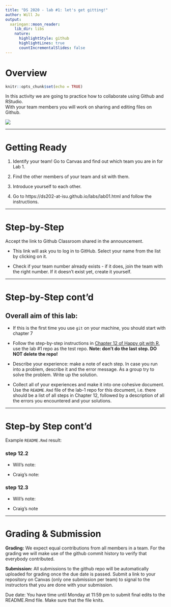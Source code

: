 ```yaml
---
title: "DS 2020 - lab #1: let's get gitting!"
author: Will Ju
output:
  xaringan::moon_reader:
    lib_dir: libs
    nature:
      highlightStyle: github
      highlightLines: true
      countIncrementalSlides: false
---
```


# Overview

```r
knitr::opts_chunk$set(echo = TRUE)
```

In this activity we are going to practice how to collaborate using Github and RStudio.  
With your team members you will work on sharing and editing files on Github. 

![](https://happygitwithr.com/img/watch-me-diff-watch-me-rebase-smaller.png)

---

# Getting Ready

1. Identify your team! Go to Canvas and find out which team you are in for Lab 1.

2. Find the other members of your team and sit with them.

3. Introduce yourself to each other. 

4. Go to https://ds202-at-isu.github.io/labs/lab01.html and follow the instructions.


---

# Step-by-Step

Accept the link to Github Classroom shared in the announcement.
  
  - This link will ask you to log in to GitHub. Select your name from the list by clicking on it.  

  - Check if your team number already exists - if it does, join the team with the right number. If it doesn't exist yet, create it yourself.

---

# Step-by-Step cont'd

## Overall aim of this lab:

  - If this is the first time you use `git` on your machine, you should start with chapter 7

  - Follow the step-by-step instructions in [Chapter 12 of Happy git with R](https://happygitwithr.com/rstudio-git-github.html), use the lab #1 repo as the test repo. **Note: don't do the last step. DO NOT delete the repo!**
  
  - Describe your experience: make a note of each step. In case you run into a problem, describe it and the error message. As a group try to solve the problem. Write up the solution. 
  
  - Collect all of your experiences and make it into one cohesive document. Use the `README.Rmd` file of the lab-1 repo for this document, i.e. there should be a list of all steps in Chapter 12, followed by a description of all the errors you encountered and your solutions. 

---

# Step-by Step cont'd

Example `README.Rmd` result:

### step 12.2

- Will's note: 

- Craig's note: 

### step 12.3

- Will's note:

- Craig's note

---

# Grading & Submission


**Grading:** We expect equal contributions from all members in a team. For the grading we will make use of the github commit history to verify that everybody contributed. 


**Submission:**
All submissions to the github repo will be automatically uploaded for grading once the due date is passed. Submit a link to your repository on Canvas (only one submission per team) to signal to the instructors that you are done with your submission.


Due date: You have time until Monday at 11:59 pm to submit final edits to the README.Rmd file. Make sure that the file knits.
